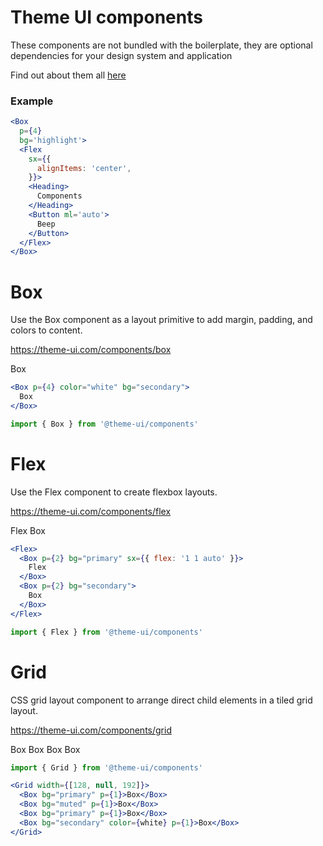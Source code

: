 
<Meta title="Theme UI|Components" />

<Anchor storyId="theme-ui-components--box" />

# Theme UI components

These components are not bundled with the boilerplate, they are optional dependencies for your design system and application

Find out about them all [here](https://theme-ui.com/components)

### Example

```jsx
<Box
  p={4}
  bg='highlight'>
  <Flex
    sx={{
      alignItems: 'center',
    }}>
    <Heading>
      Components
    </Heading>
    <Button ml='auto'>
      Beep
    </Button>
  </Flex>
</Box>
```

# Box

Use the Box component as a layout primitive to add margin, padding, and colors to content.

https://theme-ui.com/components/box

<Preview>
  <Story name="Box">
    <Box px={4} py={3} color="white" bg="secondary">
      Box
    </Box>
  </Story>
</Preview>

```jsx
<Box p={4} color="white" bg="secondary">
  Box
</Box>
```

```js
import { Box } from '@theme-ui/components'
```

# Flex

Use the Flex component to create flexbox layouts.

https://theme-ui.com/components/flex

<Preview>
  <Story name="Flex">
    <Flex>
  <Box p={2} bg="primary" sx={{ flex: '1 1 auto' }}>
    Flex
  </Box>
  <Box p={2} bg="muted">
    Box
  </Box>
</Flex>
  </Story>
</Preview>

```jsx
<Flex>
  <Box p={2} bg="primary" sx={{ flex: '1 1 auto' }}>
    Flex
  </Box>
  <Box p={2} bg="secondary">
    Box
  </Box>
</Flex>
```

```js
import { Flex } from '@theme-ui/components'
```

# Grid

CSS grid layout component to arrange direct child elements in a tiled grid layout.

https://theme-ui.com/components/grid

<Preview>
  <Story name="Grid">
    <Grid width={[128, null, 192]}>
    <Box bg="primary" p={1}>Box</Box>
    <Box bg="muted" p={1}>Box</Box>
    <Box bg="primary" p={1}>Box</Box>
    <Box bg="secondary" p={1}>Box</Box>
  </Grid>
  </Story>
</Preview>

```js
import { Grid } from '@theme-ui/components'
```

```jsx
<Grid width={[128, null, 192]}>
  <Box bg="primary" p={1}>Box</Box>
  <Box bg="muted" p={1}>Box</Box>
  <Box bg="primary" p={1}>Box</Box>
  <Box bg="secondary" color={white} p={1}>Box</Box>
</Grid>
```
